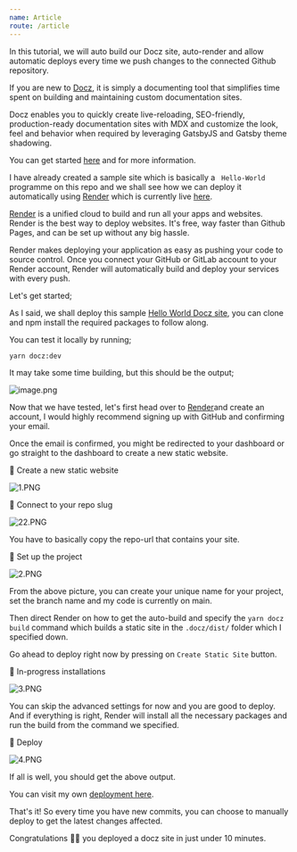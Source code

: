 ```yaml
---
name: Article
route: /article
---
```


In this tutorial, we will auto build our Docz site, auto-render and allow automatic deploys every time we push changes to the connected Github repository.

If you are new to [Docz](https://www.docz.site/), it is simply a documenting tool that simplifies time spent on building and maintaining custom documentation sites.

Docz enables you to quickly create live-reloading, SEO-friendly, production-ready documentation sites with MDX and customize the look, feel and behavior when required by leveraging GatsbyJS and Gatsby theme shadowing.

You can get started [here](https://www.docz.site/docs/getting-started) and for more information.

I have already created a sample site which is basically a ``` Hello-World``` programme on this repo and we shall see how we can deploy it automatically using [Render](https://render.com/) which is currently live [here](https://doc-z.onrender.com).

[Render](https://render.com/) is a unified cloud to build and run all your apps and websites. Render is the best way to deploy websites. It's free, way faster than Github Pages, and can be set up without any big hassle.

Render makes deploying your application as easy as pushing your code to source control. Once you connect your GitHub or GitLab account to your Render account, Render will automatically build and deploy your services with every push.

Let's get started;

As I said, we shall deploy this sample [Hello World Docz site](https://github.com/Ronlin1/doc-z-render_deploy), you can clone and npm install the required packages to follow along.

You can test it locally by running;

```
yarn docz:dev
``` 
It may take some time building, but this should be the output;


![image.png](https://cdn.hashnode.com/res/hashnode/image/upload/v1650695719173/DvtR4d5td.png)

Now that we have tested, let's first head over to [Render](https://render.com/)and create an account, I would highly recommend signing up with GitHub and confirming your email.

Once the email is confirmed, you might be redirected to your dashboard or go straight to the dashboard to create a new static website.

🚀 Create a new static website 

![1.PNG](https://cdn.hashnode.com/res/hashnode/image/upload/v1650695541399/Lk8TXEcgm.PNG)

🚀 Connect to your repo slug

![22.PNG](https://cdn.hashnode.com/res/hashnode/image/upload/v1650695563201/x7e6I41gV.PNG)

You have to basically copy the repo-url that contains your site.

🚀 Set up the project

![2.PNG](https://cdn.hashnode.com/res/hashnode/image/upload/v1650695552618/ZCU95hXQy.PNG)

From the above picture, you can create your unique name for your project, set the branch name and my code is currently on main.

Then direct Render on how to get the auto-build and specify the ```yarn docz build``` command which builds a static site in the ```.docz/dist/``` folder which I specified down.

Go ahead to deploy right now by pressing on ```Create Static Site``` button.

🚀  In-progress installations

![3.PNG](https://cdn.hashnode.com/res/hashnode/image/upload/v1650695573358/4Q4XBoFlr.PNG)

You can skip the advanced settings for now and you are good to deploy. And if everything is right, Render will install all the necessary packages and run the build from the command we specified.

🚀  Deploy 

![4.PNG](https://cdn.hashnode.com/res/hashnode/image/upload/v1650695585427/a62L9YpPa.PNG)

If all is well, you should get the above output.

You can visit my own [deployment here](https://doc-z.onrender.com). 

That's it! So every time you have new commits, you can choose to manually deploy to get the latest changes affected.

Congratulations 🌟✨ you deployed a docz site in just under 10 minutes.



